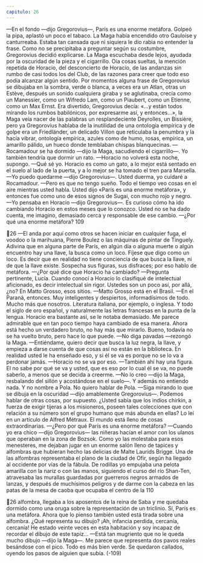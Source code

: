 ```yaml
---
capitulo: 26
---
```


—En el fondo —dijo Gregorovius—, París es una enorme metáfora.
Golpeó la pipa, aplastó un poco el tabaco. La Maga había encendido otro
Gauloise y canturreaba. Estaba tan cansada que ni siquiera le dio rabia no
entender la frase. Como no se precipitaba a preguntar según su costumbre,
Gregorovius decidió explicarse. La Maga escuchaba desde lejos, ayudada por la
oscuridad de la pieza y el cigarrillo. Oía cosas sueltas, la mención repetida de
Horacio, del desconcierto de Horacio, de las andanzas sin rumbo de casi todos
los del Club, de las razones para creer que todo eso podía alcanzar algún sentido.
Por momentos alguna frase de Gregorovius se dibujaba en la sombra, verde o
blanca, a veces era un Atlan, otras un Estève, después un sonido cualquiera
giraba y se aglutinaba, crecía como un Manessier, como un Wifredo Lam, como
un Piaubert, como un Etienne, como un Max Ernst. Era divertido, Gregorovius
decía: «...y están todos mirando los rumbos babilónicos, por expresarme así, y
entonces...», la Maga veía nacer de las palabras un resplandeciente Deyrolles, un
Bissière, pero ya Gregorovius hablaba de la inutilidad de una ontología empírica
y de golpe era un Friedländer, un delicado Villon que reticulaba la penumbra y
la hacía vibrar, ontología empírica, azules como de humo, rosas, empírica, un
amarillo pálido, un hueco donde temblaban chispas blanquecinas.
—Rocamadour se ha dormido —dijo la Maga, sacudiendo el cigarrillo—. Yo
también tendría que dormir un rato.
—Horacio no volverá esta noche, supongo.
—Qué sé yo. Horacio es como un gato, a lo mejor está sentado en el suelo al
lado de la puerta, y a lo mejor se ha tomado el tren para Marsella.
—Yo puedo quedarme —dijo Gregorovius—. Usted duerma, yo cuidaré a
Rocamadour.
—Pero es que no tengo sueño. Todo el tiempo veo cosas en el aire mientras
usted habla. Usted dijo «París es una enorme metáfora», y entonces fue como
uno de esos signos de Sugai, con mucho rojo y negro.
—Yo pensaba en Horacio —dijo Gregorovius—. Es curioso cómo ha ido
cambiando Horacio en estos meses que lo conozco. Usted no se ha dado cuenta,
me imagino, demasiado cerca y responsable de ese cambio.
—¿Por qué una enorme metáfora?
109

26
—El anda por aquí como otros se hacen iniciar en cualquier fuga, el voodoo o
la marihuana, Pierre Boulez o las máquinas de pintar de Tinguely. Adivina que
en alguna parte de París, en algún día o alguna muerte o algún encuentro hay
una llave, la busca como un loco. Fíjese que digo como un loco. Es decir que en
realidad no tiene conciencia de que busca la llave, ni de que la llave existe.
Sospecha sus figuras, sus disfraces; por eso hablo de metáfora.
—¿Por qué dice que Horacio ha cambiado?
—Pregunta pertinente, Lucía. Cuando conocí a Horacio lo clasifiqué de
intelectual aficionado, es decir intelectual sin rigor. Ustedes son un poco así, por
allá, ¿no? En Matto Grosso, esos sitios.
—Matto Grosso está en el Brasil.
—En el Paraná, entonces. Muy inteligentes y despiertos, informadísimos de
todo. Mucho más que nosotros. Literatura italiana, por ejemplo, o inglesa. Y todo
el siglo de oro español, y naturalmente las letras francesas en la punta de la
lengua. Horacio era bastante así, se le notaba demasiado. Me parece admirable
que en tan poco tiempo haya cambiado de esa manera. Ahora está hecho un
verdadero bruto, no hay más que mirarlo. Bueno, todavía no se ha vuelto bruto,
pero hace lo que puede.
—No diga pavadas —rezongó la Maga.
—Entiéndame, quiero decir que busca la luz negra, la llave, y empieza a darse
cuenta de que cosas así no están en la biblioteca. En realidad usted le ha
enseñado eso, y si él se va es porque no se lo va a perdonar jamás.
—Horacio no se va por eso.
—También ahí hay una figura. El no sabe por qué se va y usted, que es eso
por lo cual él se va, no puede saberlo, a menos que se decida a creerme.
—No lo creo —dijo la Maga, resbalando del sillón y acostándose en el suelo—.
Y además no entiendo nada. Y no nombre a Pola. No quiero hablar de Pola.
—Siga mirando lo que se dibuja en la oscuridad —dijo amablemente
Gregorovius—. Podemos hablar de otras cosas, por supuesto. ¿Usted sabía que
los indios chirkin, a fuerza de exigir tijeras a los misioneros, poseen tales
colecciones que con relación a su número son el grupo humano que más abunda
en ellas? Lo leí en un artículo de Alfred Métraux. El mundo está lleno de cosas
extraordinarias.
—¿Pero por qué París es una enorme metáfora?
—Cuando yo era chico —dijo Gregorovius— las niñeras hacían el amor con
los ulanos que operaban en la zona de Bozsok. Como yo las molestaba para esos
menesteres, me dejaban jugar en un enorme salón lleno de tapices y alfombras
que hubieran hecho las delicias de Malte Laurids Brigge. Una de las alfombras
representaba el plano de la ciudad de Ofir, según ha llegado al occidente por vías
de la fábula. De rodillas yo empujaba una pelota amarilla con la nariz o con las
manos, siguiendo el curso del río Shan-Ten, atravesaba las murallas guardadas
por guerreros negros armados de lanzas, y después de muchísimos peligros y de
darme con la cabeza en las patas de la mesa de caoba que ocupaba el centro de la
110

26
alfombra, llegaba a los aposentos de la reina de Saba y me quedaba dormido
como una oruga sobre la representación de un triclinio. Sí, París es una metáfora.
Ahora que lo pienso también usted está tirada sobre una alfombra. ¿Qué
representa su dibujo? ¡Ah, infancia perdida, cercanía, cercanía! He estado veinte
veces en esta habitación y soy incapaz de recordar el dibujo de este tapiz...
—Está tan mugriento que no le queda mucho dibujo —dijo la Maga—. Me
parece que representa dos pavos reales besándose con el pico. Todo es más bien
verde.
Se quedaron callados, oyendo los pasos de alguien que subía.
(-109)

